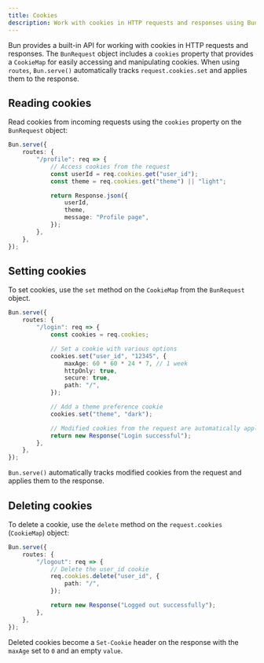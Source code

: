```yaml
---
title: Cookies
description: Work with cookies in HTTP requests and responses using Bun's built-in Cookie API.
---
```


Bun provides a built-in API for working with cookies in HTTP requests and responses. The `BunRequest` object includes a `cookies` property that provides a `CookieMap` for easily accessing and manipulating cookies. When using `routes`, `Bun.serve()` automatically tracks `request.cookies.set` and applies them to the response.

## Reading cookies

Read cookies from incoming requests using the `cookies` property on the `BunRequest` object:

```ts
Bun.serve({
	routes: {
		"/profile": req => {
			// Access cookies from the request
			const userId = req.cookies.get("user_id");
			const theme = req.cookies.get("theme") || "light";

			return Response.json({
				userId,
				theme,
				message: "Profile page",
			});
		},
	},
});
```

## Setting cookies

To set cookies, use the `set` method on the `CookieMap` from the `BunRequest` object.

```ts
Bun.serve({
	routes: {
		"/login": req => {
			const cookies = req.cookies;

			// Set a cookie with various options
			cookies.set("user_id", "12345", {
				maxAge: 60 * 60 * 24 * 7, // 1 week
				httpOnly: true,
				secure: true,
				path: "/",
			});

			// Add a theme preference cookie
			cookies.set("theme", "dark");

			// Modified cookies from the request are automatically applied to the response
			return new Response("Login successful");
		},
	},
});
```

`Bun.serve()` automatically tracks modified cookies from the request and applies them to the response.

## Deleting cookies

To delete a cookie, use the `delete` method on the `request.cookies` (`CookieMap`) object:

```ts
Bun.serve({
	routes: {
		"/logout": req => {
			// Delete the user_id cookie
			req.cookies.delete("user_id", {
				path: "/",
			});

			return new Response("Logged out successfully");
		},
	},
});
```

Deleted cookies become a `Set-Cookie` header on the response with the `maxAge` set to `0` and an empty `value`.
